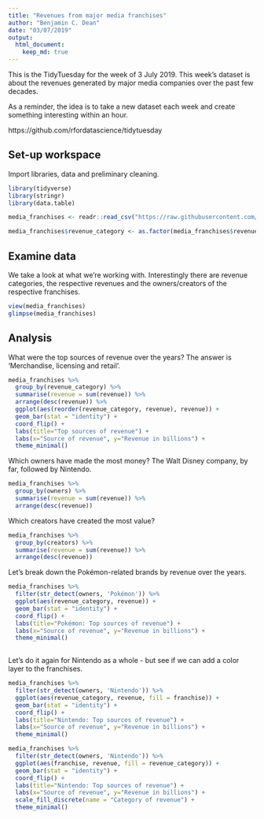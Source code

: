 ```yaml
---
title: "Revenues from major media franchises"
author: "Benjamin C. Dean"
date: "03/07/2019"
output: 
  html_document:
    keep_md: true
---
```


This is the TidyTuesday for the week of 3 July 2019. This week's dataset is about the revenues generated by major media companies over the past few decades.  

As a reminder, the idea is to take a new dataset each week and create something interesting within an hour.

https://github.com/rfordatascience/tidytuesday

## Set-up workspace
Import libraries, data and preliminary cleaning. 

```r

library(tidyverse)
library(stringr)
library(data.table)

```

```r

media_franchises <- readr::read_csv("https://raw.githubusercontent.com/rfordatascience/tidytuesday/master/data/2019/2019-07-02/media_franchises.csv")

media_franchises$revenue_category <- as.factor(media_franchises$revenue_category)

```

## Examine data
We take a look at what we're working with. Interestingly there are revenue categories, the respective revenues and the owners/creators of the respective franchises. 

```r

view(media_franchises)
glimpse(media_franchises)

```

## Analysis
What were the top sources of revenue over the years? The answer is 'Merchandise, licensing and retail'. 
```r

media_franchises %>%
  group_by(revenue_category) %>% 
  summarise(revenue = sum(revenue)) %>%
  arrange(desc(revenue)) %>%
  ggplot(aes(reorder(revenue_category, revenue), revenue)) +
  geom_bar(stat = "identity") +
  coord_flip() +
  labs(title="Top sources of revenue") +
  labs(x="Source of revenue", y="Revenue in billions") +
  theme_minimal() 

```

Which owners have made the most money? The Walt Disney company, by far, followed by Nintendo.

```r

media_franchises %>%
  group_by(owners) %>% 
  summarise(revenue = sum(revenue)) %>%
  arrange(desc(revenue)) 
```

Which creators have created the most value? 

```r
media_franchises %>%
  group_by(creators) %>% 
  summarise(revenue = sum(revenue)) %>%
  arrange(desc(revenue)) 
```

Let's  break down the Pokémon-related brands by revenue over the years.

```r

media_franchises %>%
  filter(str_detect(owners, 'Pokémon')) %>%
  ggplot(aes(revenue_category, revenue)) +
  geom_bar(stat = "identity") +
  coord_flip() +
  labs(title="Pokémon: Top sources of revenue") +
  labs(x="Source of revenue", y="Revenue in billions") +
  theme_minimal() 
 

```

Let's do it again for Nintendo as a whole - but see if we can add a color layer to the franchises. 

```r

media_franchises %>%
  filter(str_detect(owners, 'Nintendo')) %>%
  ggplot(aes(revenue_category, revenue, fill = franchise)) +
  geom_bar(stat = "identity") +
  coord_flip() +
  labs(title="Nintendo: Top sources of revenue") +
  labs(x="Source of revenue", y="Revenue in billions") +
  theme_minimal() 

```


```r

media_franchises %>%
  filter(str_detect(owners, 'Nintendo')) %>%
  ggplot(aes(franchise, revenue, fill = revenue_category)) +
  geom_bar(stat = "identity") +
  coord_flip() +
  labs(title="Nintendo: Top sources of revenue") +
  labs(x="Source of revenue", y="Revenue in billions") +
  scale_fill_discrete(name = "Category of revenue") +
  theme_minimal() 
 
```

